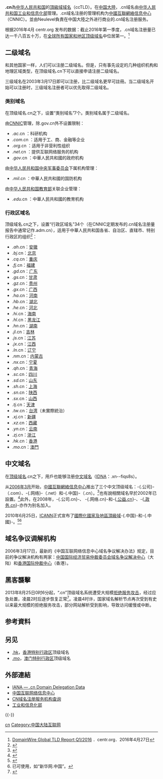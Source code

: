 {{NoteTA
|1=zh-hans:.中国;zh-hant:.中国
|2=zh-hant:中國互聯網絡信息中心;zh-hans:中国互联网络信息中心
|d1=中文域名（如“.中国”）當中的簡化字並不會自動對應到繁體字
}}
{{Infobox top level domain
|name=.cn
|background=#CCF
|image=File:Dotcn.svg
|introduced=1990年11月28日<ref>{{Cite web|url=http://big5.chinanews.com.cn:89/special/guoqing/60/2009/06-25/122.shtml|title=中國接入互聯網|access-date=2009-07-30|deadurl=yes|archiveurl=https://archive.is/20130101104447/http://big5.chinanews.com.cn:89/special/guoqing/60/2009/06-25/122.shtml|archivedate=2013-01-01}}</ref>
|type=[[國家及地區頂級域|國家及地區頂級域]]
|status=活跃
|registry=[[中國互聯網絡信息中心|中國互聯網絡信息中心]]
|sponsor=[[中国科学院|中国科学院]]
|intendeduse=[[中国|中国]]的相關內容
|registereddomains=18,970,054
|dateregistereddomains=2020年12月
|refregistereddomains=<ref>{{Cite web |url=http://www.cac.gov.cn/2021-02/03/c_1613923423079314.htm |title=第47次《中国互联网络发展状况统计报告》 |access-date=2021-07-10 |archive-date=2021-06-29 |archive-url=https://web.archive.org/web/20210629141739/http://www.cac.gov.cn/2021-02/03/c_1613923423079314.htm |dead-url=no }}</ref>
|actualuse=在中国大陆广泛使用（最大的ccTLD）
|restrictions=二级和三级域名没有限制；.gov.cn、.edu.cn、.mil.cn类别域名限制为一定的机构；必须是位于中国大陆的自然人、法人或非法人组织。
|structure=直接注册二级域名，或在类别域名、行政区域名之下注册
|document=[[互联网域名管理办法|互联网域名管理办法]]<ref>{{cite web|title=互联网域名管理办法|url=http://www.miit.gov.cn/n1146295/n1146557/c5778555/content.html|website=工业和信息化部|publisher=政策法规司|language=zh-cn|date=2017-09-01|access-date=2019-10-20|archive-date=2020-06-15|archive-url=https://web.archive.org/web/20200615133539/http://www.miit.gov.cn/n1146295/n1146557/c5778555/content.html|dead-url=no}}</ref>
|disputepolicy=[[中国互联网络信息中心域名争议解决办法|中国互联网络信息中心域名争议解决办法]]<ref>{{cite web|title=中国互联网络信息中心域名争议解决办法|url=http://www.cnnic.net.cn/html/Dir/2006/02/14/3568.htm|website=CNNIC|language=zh-cn|date=2006-02-14|access-date=2006-08-17|archive-url=https://web.archive.org/web/20060813122324/http://www.cnnic.net.cn/html/Dir/2006/02/14/3568.htm|archive-date=2006-08-13|dead-url=yes}}</ref>
|website=[https://www.cnnic.net.cn/ CNNIC]}}
'''.cn'''為[[中华人民共和国|中华人民共和国]]的[[國家及地區頂級域|頂級域]][[域名|域名]]（ccTLD）。在[[中国大陸|中国大陸]]，.cn域名由[[中华人民共和国工业和信息化部|中华人民共和国工业和信息化部]]管理。.cn域名注册的管理机构为[[中國互聯網絡信息中心|中國互聯網絡信息中心]]（CNNIC）。並由Neulevel負責在中国大陸之外进行商业的.cn域名注册服务。

根据2016年4月 centr.org 发布的数据：截止2016年第一季度，.cn域名注册量已达一千八百五十万，在[[國家和地區頂級域名|全球所有国家和地区顶级域名]]中位居第一。<ref>[https://www.centr.org/component/attachments/attachments.html?task=download&id=7594 DomainWire Global TLD Report Q1/2016] {{Wayback|url=https://www.centr.org/component/attachments/attachments.html?task=download&id=7594 |date=20170410050302 }}．centr.org．2016年4月27日</ref>

== 二级域名 ==
和其他国家一样，人们可以注册二级域名。但是，只有事先设定的几种组织机构和地理区域类型，在顶级域名.cn下可以直接申请注册二级域名。

三级域名在2003年3月17日即可以注册，比二级域名更早可註冊。当二级域名开始可以注册时，三级域名注册者可以优先取得二级域名。
=== 类别域名 ===
在顶级域名.cn之下，设置“类别域名”7个。类别域名属于二级域名。
; 由[[CNNIC|CNNIC]]管理，除.gov.cn外不设置限制：
* ''.ac''.cn ：科研机构
* ''.com''.cn ：适用于工、商、金融等企业
* ''.org''.cn ：适用于非营利性组织
* ''.net''.cn ：提供互联网络服务的机构
* ''.gov''.cn ：中華人民共和國的政府机构

;由[[中央军事委员会|中华人民共和国中央军事委员会]]下属机构管理：
* ''.mil''.cn ：中華人民共和國的国防机构

;由[[中华人民共和国教育部|中华人民共和国教育部]]关联企业管理：
* ''.edu''.cn ：中華人民共和國的教育机构

=== 行政区域名 ===
顶级域名.cn之下，设置“行政区域名”34个（在CNNIC定期发布的.cn域名注册量报告中通常记作.adm.cn），适用于中華人民共和国各省、自治区、直辖市、特别行政区的组织<ref>{{cite web|url=http://www.gov.cn/gzdt/2006-02/24/content_210497_2.htm|title=信息产业部关于调整中国互联网络域名体系的公告|work=中央政府门户网站|access-date=2017-04-09|archive-url=https://web.archive.org/web/20170409201408/http://www.gov.cn/gzdt/2006-02/24/content_210497_2.htm|archive-date=2017-04-09|dead-url=no}}</ref>：
{{Div col|cols=4}}
* ''.ah''.cn：[[安徽省|安徽]]
* ''.bj''.cn：[[北京市|北京]]
* ''.cq''.cn：[[重庆市|重庆]]
* ''.fj''.cn：[[福建省|福建]]
* ''.gd''.cn：[[广东省|广东]]
* ''.gs''.cn：[[甘肃省|甘肃]]
* ''.gz''.cn：[[贵州省|贵州]]
* ''.gx''.cn：[[广西壮族自治区|广西]]
* ''.ha''.cn：[[河南省|河南]]
* ''.hb''.cn：[[湖北省|湖北]]
* ''.he''.cn：[[河北省|河北]]
* ''.hi''.cn：[[海南省|海南]]
* ''.hl''.cn：[[黑龙江省|黑龙江]]
* ''.hn''.cn：[[湖南省|湖南]]
* ''.jl''.cn：[[吉林省|吉林]]
* ''.js''.cn：[[江苏省|江苏]]
* ''.jx''.cn：[[江西省|江西]]
* ''.ln''.cn：[[辽宁省|辽宁]]
* ''.nm''.cn：[[内蒙古自治区|内蒙古]]
* ''.nx''.cn：[[宁夏回族自治区|宁夏]]
* ''.qh''.cn：[[青海省|青海]]
* ''.sc''.cn：[[四川省|四川]]
* ''.sd''.cn：[[山东省|山东]]
* ''.sh''.cn：[[上海市|上海]]
* ''.sn''.cn：[[陕西省|陕西]]
* ''.sx''.cn：[[山西省|山西]]
* ''.tj''.cn：[[天津市|天津]]
* ''.tw''.cn：[[台湾省_(中华人民共和国)|台湾]]（未實際統治）
* ''.xj''.cn：[[新疆维吾尔自治区|新疆]]
* ''.xz''.cn：[[西藏自治区|西藏]]
* ''.yn''.cn：[[云南省|云南]]
* ''.zj''.cn：[[浙江省|浙江]]
* ''.hk''.cn：[[香港|香港]]
* ''.mo''.cn：[[澳門|澳門]]
{{Div col end}}

== 中文域名 ==
在[[頂級域|顶级域名]].cn之下，用戶也能够注册[[.中国|中文域名]]（[[IDNA|IDNA]]：.xn--fiqs8s）。

从[[2006年3月|2006年3月]]开始，[[中國互聯網絡信息中心|中國互聯網絡信息中心]]推出了三个中文顶级域名：-{.公司}-（.com）、-{.网络}-（.net）和-{.中国}-（.cn）。<ref>{{cite web|url=http://it.people.com.cn/GB/42891/42894/4142268.html|title=.cn域名解析提速 中国互联网渐脱美控制|work=people.com.cn|access-date=2013-03-31|archive-url=https://web.archive.org/web/20151016150507/http://it.people.com.cn/GB/42891/42894/4142268.html|archive-date=2015-10-16|dead-url=yes}}</ref>也有說相關域名早於2002年已設置。<ref>{{cite web|url=http://it.people.com.cn/GB/42891/42894/4148995.html|title=我国互联网类别域名增至7个 CN下设国防域名|work=people.com.cn|access-date=2013-03-31|archive-url=https://web.archive.org/web/20111107164110/http://it.people.com.cn/GB/42891/42894/4148995.html|archive-date=2011-11-07|dead-url=yes}}</ref>此外，在2008年，-{.公司.cn}-、 -{.网络.cn}-和-{[[.公益.cn|.公益.cn]]}-、-{[[.政务.cn|.政务.cn]]}-亦作为别名加入。

2010年6月25日，[[ICANN|ICANN]]正式宣布了[[國際化國家及地區頂級域|國際化國家及地區頂級域]]-{.中国}-和-{.中國}-。<ref>{{cite web|url=http://www.icann.org/en/minutes/resolutions-25jun10-en.htm|title=Resources - ICANN|work=icann.org|access-date=2010-07-04|archive-url=https://web.archive.org/web/20110613123143/http://www.icann.org/en/minutes/resolutions-25jun10-en.htm|archive-date=2011-06-13|dead-url=no}}</ref><ref>已可使用，如“新华网.中国”。</ref>

== 域名争议调解机构 ==
2006年3月17日，最新的《中国互联网络信息中心域名争议解决办法》规定，目前的争议解决机构有两家：[[中国国际经济贸易仲裁委员会域名争议解决中心|中国国际经济贸易仲裁委员会域名争议解决中心]]（大陆）和[[香港国际仲裁中心|香港国际仲裁中心]]（香港）。
== 黑客襲擊 ==
2013年8月25日0时6分起，“.cn”顶级域名系统遭受大规模[[拒绝服务攻击|拒绝服务攻击]]，经过应急处置，凌晨2时后逐步恢复正常<ref>{{cite web|title=关于国家.cn顶级域名系统遭受网络攻击情况通报|url=http://www.gov.cn/gzdt/2013-08/26/content_2474184.htm|accessdate=|author=|date=2013-08-26|format=|publisher=中华人民共和国工业和信息化部|language=|archiveurl=https://web.archive.org/web/20210115023935/http://www.gov.cn/gzdt/2013-08/26/content_2474184.htm|dead-url=no|archive-date=2021-01-15}}</ref>。凌晨4时许，国家域名解析节点再次受到有史以来最大规模的拒绝服务攻击，部分网站解析受到影响，导致访问缓慢或中断。

== 参考資料 ==
{{Reflist}}

== 另见 ==
* [[.hk|.hk]]，[[香港特别行政区|香港特别行政区]]顶级域名
* [[.mo|.mo]]，[[澳门特别行政区|澳门特别行政区]]顶级域名

== 外部連結 ==
* [http://www.iana.org/root-whois/cn.htm IANA — .cn Domain Delegation Data]{{Wayback|url=http://www.iana.org/root-whois/cn.htm |date=20080516033651 }}
* [http://www.cnnic.net.cn/ 中国互联网络信息中心]{{Wayback|url=http://www.cnnic.net.cn/ |date=20060513034738 }}
* [http://www.cnnic.net.cn/jczyfw/CNym/cnzcfwjgcx/ CN域名注册服务机构查询]{{Wayback|url=http://www.cnnic.net.cn/jczyfw/CNym/cnzcfwjgcx/ |date=20180814094906 }}
* [http://www.miit.gov.cn/ 工业和信息化部]{{Wayback|url=http://www.miit.gov.cn/ |date=20081108231236 }}
{{-}}
{{CcTLD}}{{通用頂級域}}

[[Category:國家及地區頂級域|cn]]
[[Category:中国大陆互联网|Category:中国大陆互联网]]